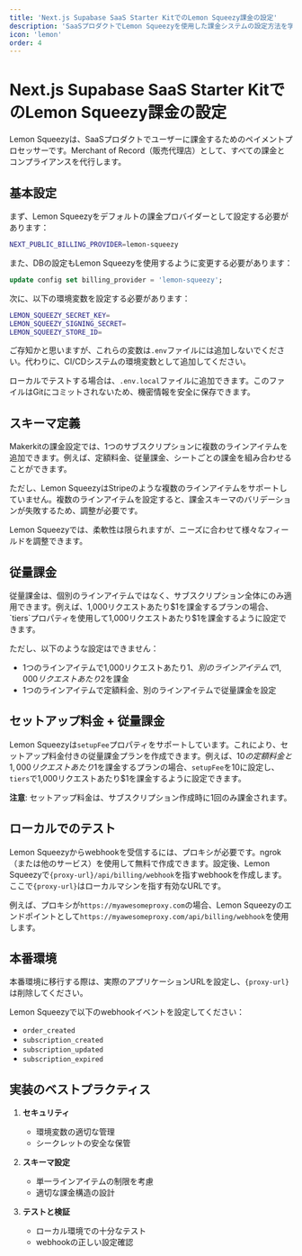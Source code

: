 ```yaml
---
title: 'Next.js Supabase SaaS Starter KitでのLemon Squeezy課金の設定'
description: 'SaaSプロダクトでLemon Squeezyを使用した課金システムの設定方法を学ぶ'
icon: 'lemon'
order: 4
---
```


# Next.js Supabase SaaS Starter KitでのLemon Squeezy課金の設定

Lemon Squeezyは、SaaSプロダクトでユーザーに課金するためのペイメントプロセッサーです。Merchant of Record（販売代理店）として、すべての課金とコンプライアンスを代行します。

## 基本設定

まず、Lemon Squeezyをデフォルトの課金プロバイダーとして設定する必要があります：

```bash
NEXT_PUBLIC_BILLING_PROVIDER=lemon-squeezy
```

また、DBの設定もLemon Squeezyを使用するように変更する必要があります：

```sql
update config set billing_provider = 'lemon-squeezy';
```

次に、以下の環境変数を設定する必要があります：

```bash
LEMON_SQUEEZY_SECRET_KEY=
LEMON_SQUEEZY_SIGNING_SECRET=
LEMON_SQUEEZY_STORE_ID=
```

ご存知かと思いますが、これらの変数は`.env`ファイルには追加しないでください。代わりに、CI/CDシステムの環境変数として追加してください。

ローカルでテストする場合は、`.env.local`ファイルに追加できます。このファイルはGitにコミットされないため、機密情報を安全に保存できます。

## スキーマ定義

Makerkitの課金設定では、1つのサブスクリプションに複数のラインアイテムを追加できます。例えば、定額料金、従量課金、シートごとの課金を組み合わせることができます。

ただし、Lemon SqueezyはStripeのような複数のラインアイテムをサポートしていません。複数のラインアイテムを設定すると、課金スキーマのバリデーションが失敗するため、調整が必要です。

Lemon Squeezyでは、柔軟性は限られますが、ニーズに合わせて様々なフィールドを調整できます。

## 従量課金

従量課金は、個別のラインアイテムではなく、サブスクリプション全体にのみ適用できます。例えば、1,000リクエストあたり$1を課金するプランの場合、`tiers`プロパティを使用して1,000リクエストあたり$1を課金するように設定できます。

ただし、以下のような設定はできません：
- 1つのラインアイテムで1,000リクエストあたり$1、別のラインアイテムで1,000リクエストあたり$2を課金
- 1つのラインアイテムで定額料金、別のラインアイテムで従量課金を設定

## セットアップ料金 + 従量課金

Lemon Squeezyは`setupFee`プロパティをサポートしています。これにより、セットアップ料金付きの従量課金プランを作成できます。例えば、$10の定額料金と1,000リクエストあたり$1を課金するプランの場合、`setupFee`を10に設定し、`tiers`で1,000リクエストあたり$1を課金するように設定できます。

**注意**: セットアップ料金は、サブスクリプション作成時に1回のみ課金されます。

## ローカルでのテスト

Lemon Squeezyからwebhookを受信するには、プロキシが必要です。ngrok（または他のサービス）を使用して無料で作成できます。設定後、Lemon Squeezyで`{proxy-url}/api/billing/webhook`を指すwebhookを作成します。ここで`{proxy-url}`はローカルマシンを指す有効なURLです。

例えば、プロキシが`https://myawesomeproxy.com`の場合、Lemon Squeezyのエンドポイントとして`https://myawesomeproxy.com/api/billing/webhook`を使用します。

## 本番環境

本番環境に移行する際は、実際のアプリケーションURLを設定し、`{proxy-url}`は削除してください。

Lemon Squeezyで以下のwebhookイベントを設定してください：

- `order_created`
- `subscription_created`
- `subscription_updated`
- `subscription_expired`

## 実装のベストプラクティス

1. **セキュリティ**
   - 環境変数の適切な管理
   - シークレットの安全な保管

2. **スキーマ設定**
   - 単一ラインアイテムの制限を考慮
   - 適切な課金構造の設計

3. **テストと検証**
   - ローカル環境での十分なテスト
   - webhookの正しい設定確認
